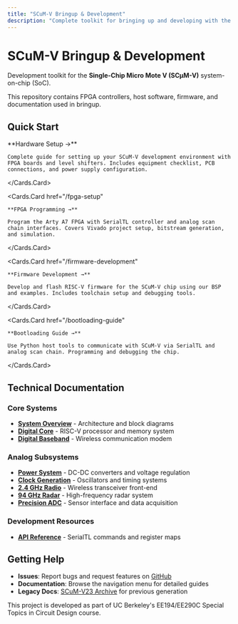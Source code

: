 ```yaml
---
title: "SCuM-V Bringup & Development"
description: "Complete toolkit for bringing up and developing with the Single-Chip Micro Mote V"
---
```



# SCuM-V Bringup & Development

Development toolkit for the **Single-Chip Micro Mote V (SCμM-V)** system-on-chip (SoC).

This repository contains FPGA controllers, host software, firmware, and documentation used in bringup.

## Quick Start

<Cards num={2}>
  <Cards.Card 
    href="/hardware-setup"
  >
    **Hardware Setup →**
    
    Complete guide for setting up your SCuM-V development environment with FPGA boards and level shifters. Includes equipment checklist, PCB connections, and power supply configuration.
  </Cards.Card>
  
  <Cards.Card 
    href="/fpga-setup"
  >
    **FPGA Programming →**
    
    Program the Arty A7 FPGA with SerialTL controller and analog scan chain interfaces. Covers Vivado project setup, bitstream generation, and simulation.
  </Cards.Card>
  
  <Cards.Card 
    href="/firmware-development"
  >
    **Firmware Development →**
    
    Develop and flash RISC-V firmware for the SCuM-V chip using our BSP and examples. Includes toolchain setup and debugging tools.
  </Cards.Card>
  
  <Cards.Card 
    href="/bootloading-guide"
  >
    **Bootloading Guide →**
    
    Use Python host tools to communicate with SCuM-V via SerialTL and analog scan chain. Programming and debugging the chip.
  </Cards.Card>
</Cards>

## Technical Documentation

### Core Systems
- **[System Overview](overview)** - Architecture and block diagrams
- **[Digital Core](digital-core)** - RISC-V processor and memory system
- **[Digital Baseband](digital-baseband)** - Wireless communication modem

### Analog Subsystems  
- **[Power System](power-system)** - DC-DC converters and voltage regulation
- **[Clock Generation](oscillators)** - Oscillators and timing systems
- **[2.4 GHz Radio](radio)** - Wireless transceiver front-end
- **[94 GHz Radar](radar)** - High-frequency radar system
- **[Precision ADC](uv-adc)** - Sensor interface and data acquisition

### Development Resources
- **[API Reference](api-reference)** - SerialTL commands and register maps



<FileTree>
  <FileTree.Folder name="hw" defaultOpen>
    <FileTree.Folder name="scumv-controller" defaultOpen>
      <FileTree.File name="src/" />
      <FileTree.File name="sim/" />
      <FileTree.File name="scripts/" />
      <FileTree.File name="create_project.tcl" />
    </FileTree.Folder>
    <FileTree.Folder name="scanchain">
      <FileTree.File name="src/" />
      <FileTree.File name="sim/" />
      <FileTree.File name="create_project.tcl" />
    </FileTree.Folder>
    <FileTree.Folder name="sensoradc-bringup">
      <FileTree.File name="sensoradc-bringup.srcs/" />
      <FileTree.File name="make_proj.tcl" />
    </FileTree.Folder>
    <FileTree.File name="client.py" />
  </FileTree.Folder>
  <FileTree.Folder name="sw" defaultOpen>
    <FileTree.Folder name="scum_firmware" defaultOpen>
      <FileTree.Folder name="bsp/">
        <FileTree.File name="inc/" />
        <FileTree.File name="src/" />
      </FileTree.Folder>
      <FileTree.Folder name="core/">
        <FileTree.File name="inc/" />
        <FileTree.File name="src/" />
        <FileTree.File name="startup/" />
      </FileTree.Folder>
      <FileTree.Folder name="lib/">
        <FileTree.File name="htif/" />
      </FileTree.Folder>
      <FileTree.File name="Makefile" />
    </FileTree.Folder>
    <FileTree.Folder name="TileLinkTrafficAdapter-H723">
      <FileTree.File name="Core/" />
      <FileTree.File name="Drivers/" />
      <FileTree.File name="Debug/" />
    </FileTree.Folder>
    <FileTree.File name="tl_host.py" />
    <FileTree.File name="tl_host_sim.py" />
    <FileTree.File name="sensor_adc.py" />
  </FileTree.Folder>
  <FileTree.Folder name="pcb">
    <FileTree.Folder name="pmod_lvl_shft">
      <FileTree.File name="jlcpcb/" />
      <FileTree.File name="pmod_lvl_shft.kicad_pcb" />
      <FileTree.File name="pmod_lvl_shft.kicad_sch" />
    </FileTree.Folder>
  </FileTree.Folder>
  <FileTree.Folder name="docs-nextra">
    <FileTree.File name="pages/" />
    <FileTree.File name="components/" />
    <FileTree.File name="public/" />
    <FileTree.File name="theme.config.tsx" />
  </FileTree.Folder>
</FileTree>

## Getting Help

- **Issues**: Report bugs and request features on [GitHub](https://github.com/ucb-ee290c/scum-v-bringup/issues)
- **Documentation**: Browse the navigation menu for detailed guides
- **Legacy Docs**: [SCuM-V23 Archive](archive/scum-v23) for previous generation

<Callout type="info">
This project is developed as part of UC Berkeley's EE194/EE290C Special Topics in Circuit Design course.
</Callout>